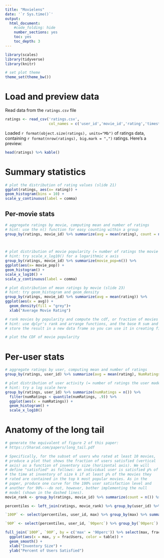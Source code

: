 ```yaml
---
title: "Movielens"
date: '`r Sys.time()`'
output:
  html_document:
    #code_folding: hide
    number_sections: yes
    toc: yes
    toc_depth: 3
---
```


```r
library(scales)
library(tidyverse)
library(knitr)

# set plot theme
theme_set(theme_bw())
```

# Load and preview data

Read data from the `ratings.csv` file
```r
ratings <- read_csv('ratings.csv',
                    col_names = c('user_id','movie_id','rating','timestamp'))
```

Loaded `r format(object.size(ratings), units="Mb")` of ratings data, containing `r format(nrow(ratings), big.mark = ",")` ratings. Here's a preview:
```r
head(ratings) %>% kable()
```

# Summary statistics

```r
# plot the distribution of rating values (slide 21)
ggplot(ratings, aes(x= rating)) +
geom_histogram(bins = 10) +
scale_y_continuous(label = comma) 
```


## Per-movie stats

```r
# aggregate ratings by movie, computing mean and number of ratings
# hint: use the n() function for easy counting within a group
group_by(ratings, movie_id) %>% summarize(avg = mean(rating), count = n())

  
```

```r
# plot distribution of movie popularity (= number of ratings the movie received)
# hint: try scale_x_log10() for a logarithmic x axis
group_by(ratings, movie_id) %>% summarize(movie_pop=n()) %>%
ggplot(aes(x= movie_pop)) +
geom_histogram() +
scale_x_log10() +
scale_y_continuous(label = comma) 
```

```r
# plot distribution of mean ratings by movie (slide 23)
# hint: try geom_histogram and geom_density
group_by(ratings, movie_id) %>% summarize(avg = mean(rating)) %>%
ggplot(aes(x = avg)) +
  geom_density(fill = "grey")+
  xlab("Average Movie Rating")
```

```r
# rank movies by popularity and compute the cdf, or fraction of movies covered by the top-k moves (slide 25)
# hint: use dplyr's rank and arrange functions, and the base R sum and cumsum functions
# store the result in a new data frame so you can use it in creating figure 2 from the paper below

# plot the CDF of movie popularity
```


# Per-user stats

```r
# aggregate ratings by user, computing mean and number of ratings
group_by(ratings, user_id) %>% summarize(avg = mean(rating), NumRatings = n())
```

```r
# plot distribution of user activity (= number of ratings the user made)
# hint: try a log scale here
group_by(ratings, user_id) %>% summarize(numRatings = n()) %>% 
  filter(numRatings < quantile(numRatings, .9)) %>%
  ggplot(aes(x = numRatings)) +
  geom_histogram() +
  scale_x_log10()
```

# Anatomy of the long tail

```r
# generate the equivalent of figure 2 of this paper:
# https://5harad.com/papers/long_tail.pdf

# Specifically, for the subset of users who rated at least 10 movies,
# produce a plot that shows the fraction of users satisfied (vertical
# axis) as a function of inventory size (horizontal axis). We will
# define "satisfied" as follows: an individual user is satisfied p% of
# the time at inventory of size k if at least p% of the movies they
# rated are contained in the top k most popular movies. As in the
# paper, produce one curve for the 100% user satisfaction level and
# another for 90%---do not, however, bother implementing the null
# model (shown in the dashed lines).
movie_rank <- group_by(ratings, movie_id) %>% summarize(count = n()) %>% arrange(desc(count)) %>% mutate(rank = row_number())

percentiles <- left_join(ratings, movie_rank) %>% group_by(user_id) %>% summarise(max = max(rank), `90perc` = quantile(rank,.9))

`100P` <- select(percentiles, user_id, max) %>% group_by(max) %>% summarize(numUsers = n()) %>% arrange(max) %>% mutate(fracUsers100 = cumsum(numUsers)/ sum(numUsers))

`90P` <- select(percentiles, user_id, `90perc`) %>% group_by(`90perc`) %>% summarize(numUsers = n()) %>% arrange(`90perc`) %>% mutate(fracUsers90 = cumsum(numUsers)/ sum(numUsers))

full_join(`100P`, `90P`, by = c('max' = '90perc')) %>% select(max, fracUsers90, fracUsers100) %>% gather("table", "fracUsers", fracUsers90, fracUsers100) %>%
  ggplot(aes(x = max, y = fracUsers, color = table)) + 
  geom_smooth() +
  xlab("Inventory Size") +
  ylab("Percent of Users Satisfied")
```
